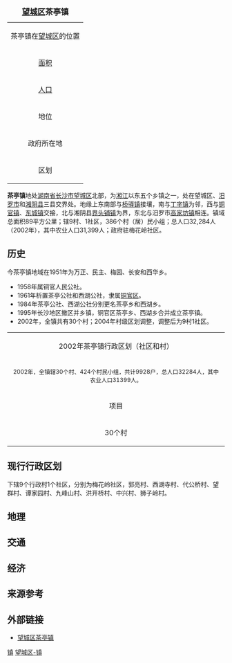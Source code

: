 {{noteTA
|T=zh-hans:茶亭镇; zh-hant:茶亭鎮;
}}
{{Otheruses
|subject=[[长沙市|长沙市]][[望城区|望城区]]所辖“'''[[镇|镇]]'''”
|other=同名中国乡镇区划
|茶亭镇
}}
{| class="wikitable floatright"  align="right" style="margin: 0 0 1em 1em"
|+ <font size="+1">'''[[望城区|望城区]]茶亭镇'''</font>
|-----
|align=center colspan=2|茶亭镇在[[望城区|望城区]]的位置<br>
{{Image label begin|image=Divisions of Wangcheng county.gif|width={{{width|200}}}|float={{{float|none}}}}}
{{Image label|x=0.35|y=0.13|scale={{{width|350}}}|text=茶亭镇}}
{{Image label|x=0.35|y=0.10|scale={{{width|350}}}|text=[[File:Red_pog.svg|7px]]}}
{{Image label end}}
|-----
| [[面积|面积]]|| <font size="2">89[[平方公里|公里<sup>2</sup>]]
|-----
| [[人口|人口]] || <font size="2">32,284人（2002年）
|-----
| 地位 || 望城区乡镇
|-----
| 政府所在地 ||梅花岭社区
|-----
| 区划 ||9村、1社区
|}

'''茶亭镇'''地处[[湖南省|湖南省]][[长沙市|长沙市]][[望城区|望城区]]北部，为[[湘江|湘江]]以东五个乡镇之一，处在望城区、[[汨罗市|汨罗市]]和[[湘阴县|湘阴县]]三县交界处。地缘上东南部与[[桥驿镇|桥驿镇]]接壤，南与[[丁字镇|丁字镇]]为邻，西与[[铜官镇|铜官镇]]、[[东城镇_(长沙市)|东城镇]]交接，北与湘阴县[[界头铺镇|界头铺镇]]为界，东北与汨罗市[[高家坊镇|高家坊镇]]相连。镇域总面积89平方公里；辖9村、1社区，386个村（居）民小组；总人口32,284人（2002年），其中农业人口31,399人；政府驻梅花岭社区。

==历史==
今茶亭镇地域在1951年为万正、民主、梅园、长安和西华乡。
* 1958年属铜官人民公社。
* 1961年析置茶亭公社和西湖公社，隶属[[铜官区|铜官区]]。
* 1984年茶亭公社、西湖公社分别更名茶亭乡和西湖乡。
* 1995年长沙地区撤区并乡镇，铜官区茶亭乡、西湖乡合并成立茶亭镇。
* 2002年，全镇共有30个村；2004年村级区划调整，调整后为9村1社区。

{| class="wikitable" width="80%"
|-----
| align="center" colspan="3" | 2002年茶亭镇行政区划（社区和村）
|-----
| align="center" colspan="3" |
<font size="2">2002年，全镇辖30个村、424个村民小组，共计9928户，总人口32284人，其中农业人口31399人。</font>
|-----
| align="center" | 项目 || align="center" | 原所属乡
| align="center" width="70%" | 单位详列
|-----
| align="center" rowspan="2" | 30个村 || align="center" | 原茶亭乡（17村）
| width="70%" | 芭蕉村、高陵村、黄金村、官冲村、九峰村、南冲村、祥云村、谭家园村、茶亭村、号马村、洪桥村、梅花岭村、代公桥村、柏杨村、华林村、清泉村、骆家坝村
|-----
| align="center" | 原西湖乡（13村）
| width="70%" | 西湖村、郭亮村、大兴村、联霞村、西华村、双桥村、五龙村、智德村、天星村、竹山村、雷山村、新田村和狮子村
|}

==现行行政区划==
下辖9个行政村1个社区，分别为梅花岭社区，郭亮村、西湖寺村、代公桥村、望群村、谭家园村、九峰山村、洪开桥村、中兴村、狮子岭村。

==地理==

==交通==

==经济==

==来源参考==
{{Reflist}}

==外部链接==
{{commonscat|Chating, Hunan}}
* [https://web.archive.org/web/20081207073839/http://www.wangcheng.gov.cn/sites/site87/index.jsp 望城区茶亭镇]

{{长沙市望城区行政区划}}

[[Category:望城区行政区划|镇]]
[[Category:长沙乡镇|望城区-镇]]